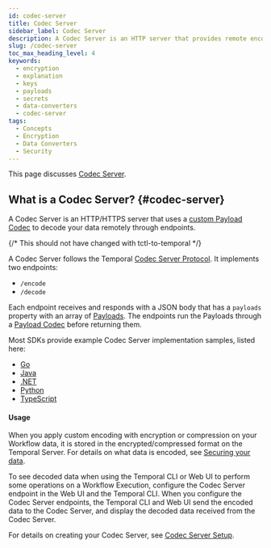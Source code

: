```yaml
---
id: codec-server
title: Codec Server
sidebar_label: Codec Server
description: A Codec Server is an HTTP server that provides remote encoding and decoding for Temporal Payloads.
slug: /codec-server
toc_max_heading_level: 4
keywords:
  - encryption
  - explanation
  - keys
  - payloads
  - secrets
  - data-converters
  - codec-server
tags:
  - Concepts
  - Encryption
  - Data Converters
  - Security
---
```



This page discusses [Codec Server](#codec-server).

## What is a Codec Server? {#codec-server}

A Codec Server is an HTTP/HTTPS server that uses a [custom Payload Codec](/production-deployment/data-encryption) to decode your data remotely through endpoints.

{/* This should not have changed with tctl-to-temporal */}

<CaptionedImage
    src="/diagrams/tctl-diagram-codec-server.svg"
    title="Codec Server"
    width="50%"
    zoom="true"
/>

A Codec Server follows the Temporal [Codec Server Protocol](https://github.com/temporalio/samples-go/tree/main/codec-server#codec-server-protocol).
It implements two endpoints:

- `/encode`
- `/decode`

Each endpoint receives and responds with a JSON body that has a `payloads` property with an array of [Payloads](/dataconversion#payload).
The endpoints run the Payloads through a [Payload Codec](/payload-codec) before returning them.

Most SDKs provide example Codec Server implementation samples, listed here:

- [Go](https://github.com/temporalio/samples-go/tree/main/codec-server)
- [Java](https://github.com/temporalio/sdk-java/tree/master/temporal-remote-data-encoder)
- [.NET](https://github.com/temporalio/samples-dotnet/tree/main/src/Encryption)
- [Python](https://github.com/temporalio/samples-python/blob/main/encryption/codec_server.py)
- [TypeScript](https://github.com/temporalio/samples-typescript/blob/main/encryption/src/codec-server.ts)

#### Usage

When you apply custom encoding with encryption or compression on your Workflow data, it is stored in the encrypted/compressed format on the Temporal Server. For details on what data is encoded, see [Securing your data](/production-deployment/data-encryption).

To see decoded data when using the Temporal CLI or Web UI to perform some operations on a Workflow Execution, configure the Codec Server endpoint in the Web UI and the Temporal CLI.
When you configure the Codec Server endpoints, the Temporal CLI and Web UI send the encoded data to the Codec Server, and display the decoded data received from the Codec Server.

For details on creating your Codec Server, see [Codec Server Setup](/production-deployment/data-encryption#codec-server-setup).

